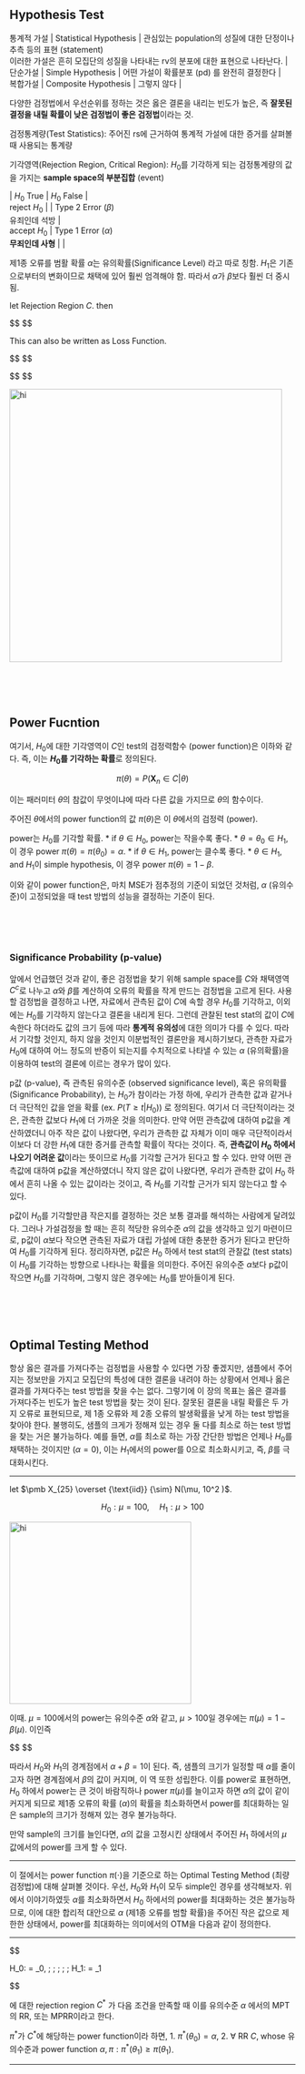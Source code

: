 ## Hypothesis Test

| 통계적 가설 | Statistical Hypothesis | 관심있는 population의 성질에 대한 단정이나 추측 등의 표현 (statement) <br> 이러한 가설은 흔히 모집단의 성질을 나타내는 rv의 분포에 대한 표현으로 나타난다. |
| 단순가설 | Simple Hypothesis | 어떤 가설이 확률분포 (pd) 를 완전히 결정한다 |
| 복합가설 | Composite Hypothesis | 그렇지 않다 | 

다양한 검정법에서 우선순위를 정하는 것은 옳은 결론을 내리는 빈도가 높은, 즉 **잘못된 결정을 내릴 확률이 낮은 검정법이 좋은 검정법**이라는 것.

검정통계량(Test Statistics): 주어진 rs에 근거하여 통계적 가설에 대한 증거를 살펴볼 때 사용되는 통계량

기각영역(Rejection Region, Critical Region): $H_0$를 기각하게 되는 검정통계량의 값을 가지는 **sample space의 부분집합** (event)

| | $H_0$ True | $H_0$ False |
| reject $H_0$ | | Type 2 Error ($\beta$) <br> 유죄인데 석방 |
| accept $H_0$ | Type 1 Error ($\alpha$) <br> **무죄인데 사형** | |

제1종 오류를 범활 확률 $\alpha$는 유의확률(Significance Level) 라고 따로 칭함. $H_1$은 기존으로부터의 변화이므로 채택에 있어 훨씬 엄격해야 함. 따라서 $\alpha$가 $\beta$보다 훨씬 더 중시됨. 

let Rejection Region $C$. then

$$
\begin{alignat*}{2}

\alpha &= P(\text{Type 1 Error}) \\
&= P(\text{accept }H_1 \vert H_0) \\
&= P(\pmb X_n \in C \vert H_0) 

\begin{aligned}[t]
           & = \int_C f(\pmb x \vert H_0) d \pmb x\\
           &= \sum_C f(\pmb x \vert H_0)
         \end{aligned}


\end{alignat*}
$$

This can also be written as Loss Function.

$$
\begin{align*}

L(H_i ; H_j ) = 

 \begin{cases}
    0, & \text{if } i = j  \\
    1, & \text{for } i \not = j, \; \; (i,j = 0, 1)
    
  \end{cases}

\end{align*}
$$

$$
\begin{align*}

E \left [ L(H_1 ; H_0 ) \right] &= P(\text{Type 1 Error}) \\
E \left [ L(H_0 ; H_1 ) \right] &= P(\text{Type 2 Error})

\end{align*}
$$

<img src="https://i.stack.imgur.com/3NO3M.png" width="480" alt="hi" class="inline"/>

<br>
<br>
<br>


## Power Fucntion

여기서, $H_0$에 대한 기각영역이 $C$인 test의 검정력함수 (power function)은 이하와 같다. 즉, 이는 **$H_0$를 기각하는 확률**로 정의된다.

$$
\pi(\theta) = P (\pmb X_n \in C \vert \theta)
$$

이는 패러미터 $\theta$의 참값이 무엇이냐에 따라 다른 값을 가지므로 $\theta$의 함수이다.

주어진 $\theta$에서의 power function의 값 $\pi(\theta)$은 이 $\theta$에서의 검정력 (power).

power는 $H_0$를 기각할 확률.
* if $\theta \in H_0$, power는 작을수록 좋다. 
	* $\theta = \theta_0 \in H_1$, 이 경우 power $\pi(\theta) = \pi(\theta_0) = \alpha$.
* if $\theta \in H_1$, power는 클수록 좋다. 
	* $\theta \in H_1$, and $H_1$이 simple hypothesis, 이 경우 power $\pi(\theta) = 1- \beta$.

이와 같이 power function은, 마치 MSE가 점추정의 기준이 되었던 것처럼, $\alpha$ (유의수준)이 고정되었을 때 test 방법의 성능을 결정하는 기준이 된다.

<br>
<br>
<br>

### Significance Probability (p-value)

앞에서 언급했던 것과 같이, 좋은 검정법을 찾기 위해 sample space를 $C$와 채택영역 $C^c$로 나누고 $\alpha$와 $\beta$를 계산하여 오류의 확률을 작게 만드는 검정법을 고르게 된다. 사용할 검정법을 결정하고 나면, 자료에서 관측된 값이 $C$에 속할 경우 $H_0$를 기각하고, 이외에는 $H_0$를 기각하지 않는다고 결론을 내리게 된다. 그런데 관찰된 test stat의 값이 $C$에 속한다 하더라도 값의 크기 등에 따라 **통계적 유의성**에 대한 의미가 다를 수 있다. 따라서 기각할 것인지, 하지 않을 것인지 이분법적인 결론만을 제시하기보다, 관측한 자료가 $H_0$에 대하여 어느 정도의 반증이 되는지를 수치적으로 나타낼 수 있는 $\alpha$ (유의확률)을 이용하여 test의 결론에 이르는 경우가 많이 있다.

p값 (p-value), 즉 관측된 유의수준 (observed significance level), 혹은 유의확률 (Significance Probability), 는 $H_0$가 참이라는 가정 하에, 우리가 관측한 값과 같거나 더 극단적인 값을 얻을 확률 (ex. $P(T \ge t \vert H_0 )$) 로 정의된다. 여기서 더 극단적이라는 것은, 관측한 값보다 $H_1$에 더 가까운 것을 의미한다. 만약 어떤 관측값에 대하여 p값을 계산하였더니 아주 작은 값이 나왔다면, 우리가 관측한 값 자체가 이미 매우 극단적이라서 이보다 더 강한 $H_1$에 대한 증거를 관측할 확률이 작다는 것이다. 즉, **관측값이 $H_0$ 하에서 나오기 어려운 값**이라는 뜻이므로 $H_0$를 기각할 근거가 된다고 할 수 있다. 만약 어떤 관측값에 대하여 p값을 계산하였더니 작지 않은 값이 나왔다면, 우리가 관측한 값이 $H_0$ 하에서 흔히 나올 수 있는 값이라는 것이고, 즉 $H_0$를 기각할 근거가 되지 않는다고 할 수 있다.

p값이 $H_0$를 기각할만큼 작은지를 결정하는 것은 보통 결과를 해석하는 사람에게 달려있다. 그러나 가설검정을 할 때는 흔히 적당한 유의수준 $\alpha$의 값을 생각하고 있기 마련이므로, p값이 $\alpha$보다 작으면 관측된 자료가 대립 가설에 대한 충분한 증거가 된다고 판단하여 $H_0$를 기각하게 된다. 정리하자면, p값은 $H_0$ 하에서 test stat의 관찰값 (test stats) 이 $H_0$를 기각하는 방향으로 나타나는 확률을 의미한다. 주어진 유의수준 $\alpha$보다 p값이 작으면 $H_0$를 기각하며, 그렇지 않은 경우에는 $H_0$를 받아들이게 된다.

<br>
<br>
<br>

## Optimal Testing Method

항상 옳은 결과를 가져다주는 검정법을 사용할 수 있다면 가장 좋겠지만, 샘플에서 주어지는 정보만을 가지고 모집단의 특성에 대한 결론을 내려야 하는 상황에서 언제나 옳은 결과를 가져다주는 test 방법을 찾을 수는 없다. 그렇기에 이 장의 목표는 옳은 결과를 가져다주는 빈도가 높은 test 방법을 찾는 것이 된다. 잘못된 결론을 내릴 확률은 두 가지 오류로 표현되므로, 제 1종 오류와 제 2종 오류의 발생확률을 낮게 하는 test 방법을 찾아야 한다. 불행히도, 샘플의 크게가 정해져 있는 경우 둘 다를 최소로 하는 test 방법을 찾는 거은 불가능하다. 예를 들면, $\alpha$를 최소로 하는 가장 간단한 방법은 언제나 $H_0$를 채택하는 것이지만 ($\alpha = 0$), 이는 $H_1$에서의 power를 0으로 최소화시키고, 즉, $\beta$를 극대화시킨다.

-----

let $\pmb X_{25} \overset {\text{iid}} {\sim} N(\mu, 10^2 )$. 

$$
H_0 : \mu = 100, \; \; \; \; \; H_1 : \mu > 100
$$

<img src="KakaoTalk_20210522_171926819.jpg" width="320" alt="hi" class="inline"/>

이때. $\mu=100$에서의 power는 유의수준 $\alpha$와 같고, $\mu>100$일 경우에는 $\pi(\mu) = 1-\beta(\mu)$. 이인즉 

$$
\begin{align*}

\lim_{\mu \downarrow 100} \beta(\mu) &= 1- \pi(100) \\
&= 1- \alpha

\end{align*}
$$

따라서 $H_0$와 $H_1$의 경계점에서 $\alpha + \beta = 1$이 된다. 즉, 샘플의 크기가 일정할 때 $\alpha$를 줄이고자 하면 경계점에서 $\beta$의 값이 커지며, 이 역 또한 성립한다. 이를 power로 표현하면, $H_0$ 하에서 power는 큰 것이 바람직하나 power $\pi (\mu)$를 늘이고자 하면 $\alpha$의 값이 같이 커지게 되므로 제1종 오류의 확률 ($\alpha$)의 확률을 최소화하면서 power를 최대화하는 일은 sample의 크기가 정해져 있는 경우 불가능하다.

만약 sample의 크기를 늘인다면, $\alpha$의 값을 고정시킨 상태에서 주어진 $H_1$ 하에서의 $\mu$ 값에서의 power를 크게 할 수 있다.

-----

이 절에서는 power function $\pi(\cdot)$을 기준으로 하는 Optimal Testing Method (최량검정법)에 대해 살펴볼 것이다. 우선, $H_0$와 $H_1$이 모두 simple인 경우를 생각해보자. 위에서 이야기하였듯 $\alpha$를 최소화하면서 $H_0$ 하에서의 power를 최대화하는 것은 불가능하므로, 이에 대한 합리적 대안으로 $\alpha$ (제1종 오류를 범할 확률)을 주어진 작은 값으로 제한한 상태에서, power를 최대화하는 의미에서의 OTM을 다음과 같이 정의한다.

-----

$$

H_0: \theta = \theta_0, \; \; \; \; \; H_1: \theta = \theta_1

$$

에 대한 rejection region $C^\ast$ 가 다음 조건을 만족할 때 이를 유의수준 $\alpha$ 에서의 MPT의 RR, 또는 MPRR이라고 한다.

$\pi^\ast$가 $C^\ast$에 해당하는 power function이라 하면,
1. $\pi^\ast (\theta_0) = \alpha$,
2. $\forall \text{ RR } C, \; \text{whose 유의수준과 power function } \alpha, \pi: \pi^\ast(\theta_1) \ge \pi(\theta_1)$.


-----






















